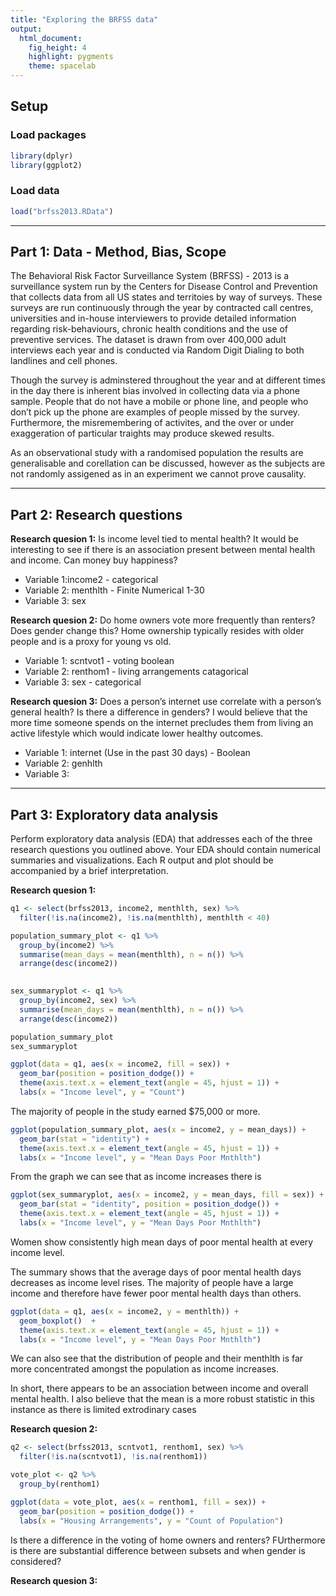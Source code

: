```yaml
---
title: "Exploring the BRFSS data"
output: 
  html_document: 
    fig_height: 4
    highlight: pygments
    theme: spacelab
---
```


## Setup

### Load packages

```r
library(dplyr)
library(ggplot2)
```

### Load data

```r
load("brfss2013.RData")
```

* * *
## Part 1: Data - Method, Bias, Scope

The Behavioral Risk Factor Surveillance System (BRFSS) - 2013 is a surveillance system run by the Centers for Disease Control and Prevention that collects data from all US states and territoies by way of surveys. These surveys are run continuously through the year by contracted call centres, universities and in-house interviewers to provide detailed information regarding risk-behaviours, chronic health conditions and the use of preventive services. The dataset is drawn from over 400,000 adult interviews each year and is conducted via Random Digit Dialing to both landlines and cell phones.

Though the survey is adminstered throughout the year and at different times in the day there is inherent bias involved in collecting data via a phone sample. People that do not have a mobile or phone line, and people who don't pick up the phone are examples of people missed by the survey. Furthermore, the misremembering of activites, and the over or under exaggeration of particular traights may produce skewed results.

As an observational study with a randomised population the results are generalisable and corellation can be discussed, however as the subjects are not randomly assigened as in an experiment we cannot prove causality.

* * *

## Part 2: Research questions

**Research quesion 1:**
Is income level tied to mental health? It would be interesting to see if there is an association present between mental health and income. Can money buy happiness?
<ul>
<li>Variable 1:income2 - categorical</li>
<li>Variable 2: menthlth - Finite Numerical 1-30</li> 
<li>Variable 3: sex</li>
</ul>
**Research quesion 2:**
Do home owners vote more frequently than renters? Does gender change this? Home ownership typically resides with older people and is a proxy for young vs old.
<ul>
<li>Variable 1: scntvot1 - voting boolean</li>
<li>Variable 2: renthom1 - living arrangements catagorical</li>
<li>Variable 3: sex - categorical </li>
</ul>
**Research quesion 3:**
Does a person's internet use correlate with a person's general health? Is there a difference in genders? I would believe that the more time someone spends on the internet precludes them from living an active lifestyle which would indicate lower healthy outcomes.
<ul>
<li>Variable 1: internet (Use in the past 30 days) - Boolean</li>
<li>Variable 2: genhlth</li>
<li>Variable 3:</li>
</ul>
* * *

## Part 3: Exploratory data analysis

Perform exploratory data analysis (EDA) that addresses each of the three research questions you outlined above. Your EDA should contain numerical summaries and visualizations. Each R output and plot should be accompanied by a brief interpretation. 

**Research quesion 1:**

```r
q1 <- select(brfss2013, income2, menthlth, sex) %>% 
  filter(!is.na(income2), !is.na(menthlth), menthlth < 40)

population_summary_plot <- q1 %>%
  group_by(income2) %>%
  summarise(mean_days = mean(menthlth), n = n()) %>%
  arrange(desc(income2))

  
sex_summaryplot <- q1 %>%
  group_by(income2, sex) %>%
  summarise(mean_days = mean(menthlth), n = n()) %>%
  arrange(desc(income2))

population_summary_plot
sex_summaryplot
```


```r
ggplot(data = q1, aes(x = income2, fill = sex)) +
  geom_bar(position = position_dodge()) + 
  theme(axis.text.x = element_text(angle = 45, hjust = 1)) +
  labs(x = "Income level", y = "Count")
```

The majority of people in the study earned $75,000 or more.

```r
ggplot(population_summary_plot, aes(x = income2, y = mean_days)) +
  geom_bar(stat = "identity") + 
  theme(axis.text.x = element_text(angle = 45, hjust = 1)) +
  labs(x = "Income level", y = "Mean Days Poor Mnthlth")
```


From the graph we can see that as income increases there is 


```r
ggplot(sex_summaryplot, aes(x = income2, y = mean_days, fill = sex)) +
  geom_bar(stat = "identity", position = position_dodge()) + 
  theme(axis.text.x = element_text(angle = 45, hjust = 1)) +
  labs(x = "Income level", y = "Mean Days Poor Mnthlth")
```


Women show consistently high mean days of poor mental health at every income level.
  
The summary shows that the average days of poor mental health days decreases as income level rises. The majority of people have a large income and therefore have fewer poor mental health days than others.

```r
ggplot(data = q1, aes(x = income2, y = menthlth)) +
  geom_boxplot()  + 
  theme(axis.text.x = element_text(angle = 45, hjust = 1)) +
  labs(x = "Income level", y = "Mean Days Poor Mnthlth")
```

We can also see that the distribution of people and their menthlth is far more concentrated amongst the population as income increases.

In short, there appears to be an association between income and overall mental health. I also believe that the mean is a more robust statistic in this instance as there is limited extrodinary cases 

**Research quesion 2:**

```r
q2 <- select(brfss2013, scntvot1, renthom1, sex) %>% 
  filter(!is.na(scntvot1), !is.na(renthom1))

vote_plot <- q2 %>%
  group_by(renthom1)

ggplot(data = vote_plot, aes(x = renthom1, fill = sex)) +
  geom_bar(position = position_dodge()) +
  labs(x = "Housing Arrangements", y = "Count of Population")
```

Is there a difference in the voting of home owners and renters? FUrthermore is there are substantial difference between subsets and when gender is considered?



**Research quesion 3:**

```r

```

